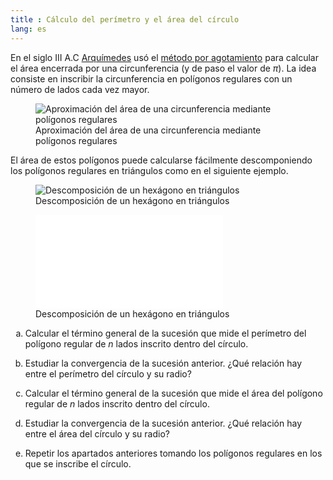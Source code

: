 ```yaml
---
title : Cálculo del perímetro y el área del círculo
lang: es
---
```


En el siglo III A.C [Arquímedes](https://es.wikipedia.org/wiki/Arqu%C3%ADmedes) usó el [método por agotamiento](https://es.wikipedia.org/wiki/M%C3%A9todo_por_agotamiento) para calcular el área encerrada por una circunferencia (y de paso el valor de $\pi$). La idea consiste en inscribir la circunferencia en polígonos regulares con un número de lados cada vez mayor.

![Aproximación del área de una circunferencia mediante polígonos regulares](img/area-circulo/poligonos-circunferencia.png)

El área de estos polígonos puede calcularse fácilmente descomponiendo los polígonos regulares en triángulos como en el siguiente ejemplo.

::: {.content-visible when-format="html"}
![Descomposición de un hexágono en triángulos](img/area-circulo/area-poligono-regular-inscrito.png)
:::

::: {.content-visible unless-format="html"}
![Descomposición de un hexágono en triángulos](img/area-circulo/area-poligono-regular-inscrito.tex)
:::

a. Calcular el término general de la sucesión que mide el perímetro del polígono regular de $n$ lados inscrito dentro del círculo. 

a. Estudiar la convergencia de la sucesión anterior. ¿Qué relación hay entre el perímetro del círculo y su radio?

a. Calcular el término general de la sucesión que mide el área del polígono regular de $n$ lados inscrito dentro del círculo.

a. Estudiar la convergencia de la sucesión anterior. ¿Qué relación hay entre el área del círculo y su radio?

a. Repetir los apartados anteriores tomando los polígonos regulares en los que se inscribe el círculo.
